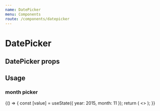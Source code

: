 ```yaml
---
name: DatePicker
menu: Components
route: /components/datepicker
---
```



# DatePicker

## DatePicker props
<Props of={DatePicker} />

## Usage

### month picker

<Playground>
  {() => {
    const [value] = useState({ year: 2015, month: 11 });
    return (
      <>
      	<DatePicker
          years={[2013, 2015, 2016]} 
          value={value}
        />
      </>
    );
  }}
</Playground>
